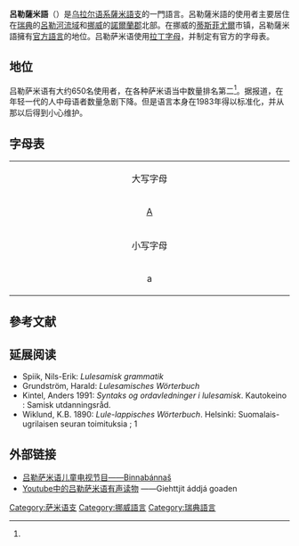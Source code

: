 {{Infobox language
|name=呂勒薩米語
|nativename={{lang|smj|julevsámegiella}}
|region=[[挪威|挪威]]和[[瑞典|瑞典]]
|speakers=650
|date=2015
|ref=<ref name="Johansen"/>
|familycolor=Uralic
|fam2=[[芬兰-乌戈尔语族|芬兰-乌戈尔语族]]
|fam3=[[薩米語支|薩米語支]]
|fam4=西薩米語组
|iso2=smj
|iso3=smj
|glotto=lule1254
|glottorefname=Lule Sami
|script=拉丁字母
|minority=挪威、瑞典<ref>{{cite web|title=To which languages does the Charter apply?|page=3|url=http://hub.coe.int/c/document_library/get_file?uuid=d74fc9bd-0c0c-40ac-9e47-26d4887daf8e&groupId=10227|work=European Charter for Regional or Minority Languages|publisher=Council of Europe|accessdate=2014-04-03|archive-url=https://web.archive.org/web/20181225055309/https://www.coe.int/en/web/portal/home?uuid=d74fc9bd-0c0c-40ac-9e47-26d4887daf8e&groupId=10227|archive-date=2018-12-25|dead-url=yes}}</ref>
|map=Corrected_sami_map_4.PNG
|mapcaption=4是呂勒薩米語使用地區
|notice=IPA
}}

'''呂勒薩米語'''（{{lang|smj|julevsámegiella}}）是[[乌拉尔语系|乌拉尔语系]][[薩米語支|薩米語支]]的一門語言。呂勒薩米語的使用者主要居住在[[瑞典|瑞典]]的[[呂勒河|呂勒河]][[流域|流域]]和[[挪威|挪威]]的[[諾爾蘭郡|諾爾蘭郡]]北部。在挪威的[[蒂斯菲尤爾|蒂斯菲尤爾]]市镇，呂勒薩米語擁有[[官方語言|官方語言]]的地位。吕勒萨米语使用[[拉丁字母|拉丁字母]]，并制定有官方的字母表。

== 地位 ==
吕勒萨米语有大约650名使用者，在各种萨米语当中数量排名第二<ref name="Johansen"/>。据报道，在年轻一代的人中母语者数量急剧下降。但是语言本身在1983年得以标准化，并从那以后得到小心维护。

== 字母表 ==
{|class="wikitable" style="border-collapse:collapse;"
|- 	 
|bgcolor="#EFEFEF" align="center" colspan="24" |  大写字母
|-
|width=3% align="center"|[[A|A]]||width=3% align="center"|[[Á|Á]]||width=3% align="center"|[[B|B]]||width=3% align="center"|[[D|D]]||width=3% align="center"|[[E|E]]||width=3% align="center"|[[F|F]]||width=3% align="center"|[[G|G]]||width=3% align="center"|[[H|H]]||width=3% align="center"|[[I|I]]||width=3% align="center"|[[J|J]]||width=3% align="center"|[[K|K]]||width=3% align="center"|[[L|L]]||width=3% align="center"|[[M|M]]||width=3% align="center"|[[N|N]]||width=3% align="center"|[[Ŋ|Ŋ]]||width=3% align="center"|[[O|O]]||width=3% align="center"|[[P|P]]||width=3% align="center"|[[R|R]]||width=3% align="center"|[[S|S]]||width=3% align="center"|[[T|T]]||width=3% align="center"|[[U|U]]||width=3% align="center"|[[V|V]]||width=3% align="center"|[[Å|Å]]||width=3% align="center"|[[Ä|Ä]]
|- 	
|bgcolor="#EFEFEF" align="center" colspan="24" | 小写字母
|-
|align="center"|a||align="center"|á||align="center"|b||align="center"|d||align="center"|e||align="center"|f||align="center"|g||align="center"|h||align="center"|i||align="center"|j||align="center"|k||align="center"|l||align="center"|m||align="center"|n||align="center"|ŋ||align="center"|o||align="center"|p||align="center"|r||align="center"|s||align="center"|t||align="center"|u||align="center"|v||align="center"|å||align="center"|ä
|}

==參考文献==
{{Reflist|30em|refs=
<ref name="Johansen">{{cite web | url = https://forskning.no/nord-universitet-partner-sprak/fant-hemmelighetene-i-lulesamenes-sprak/453480 | title = Fant hemmelighetene i lulesamenes språk | author = Johansen, Kevin | language = no | publisher = Forskning.no | date = 2015-12-06 | accessdate = 2020-06-10 | archive-date = 2022-04-11 | archive-url = https://web.archive.org/web/20220411014916/https://forskning.no/nord-universitet-partner-sprak/fant-hemmelighetene-i-lulesamenes-sprak/453480 | dead-url = no }}</ref>
}}

== 延展阅读 ==
* Spiik, Nils-Erik: ''Lulesamisk grammatik''
* Grundström, Harald: ''Lulesamisches Wörterbuch''
* Kintel, Anders 1991: ''Syntaks og ordavledninger i lulesamisk''. Kautokeino : Samisk utdanningsråd.
* Wiklund, K.B. 1890: ''Lule-lappisches Wörterbuch''. Helsinki: Suomalais-ugrilaisen seuran toimituksia ; 1

== 外部链接 ==
{{commonscat|Lule Sami language}}
{{incubator|smj}}
* [https://tv.nrk.no/serie/binnabannas 吕勒萨米语儿童电视节目——Binnabánnaš]{{Wayback|url=https://tv.nrk.no/serie/binnabannas |date=20201030073205 }}
* [https://www.youtube.com/watch?v=MTWlKE7l3CI Youtube中的吕勒萨米语有声读物] {{Wayback|url=https://www.youtube.com/watch?v=MTWlKE7l3CI |date=20220411015550 }}——Giehttjit áddjá goaden

{{乌拉尔语系}}

[[Category:萨米语支|Category:萨米语支]]
[[Category:挪威語言|Category:挪威語言]]
[[Category:瑞典語言|Category:瑞典語言]]
